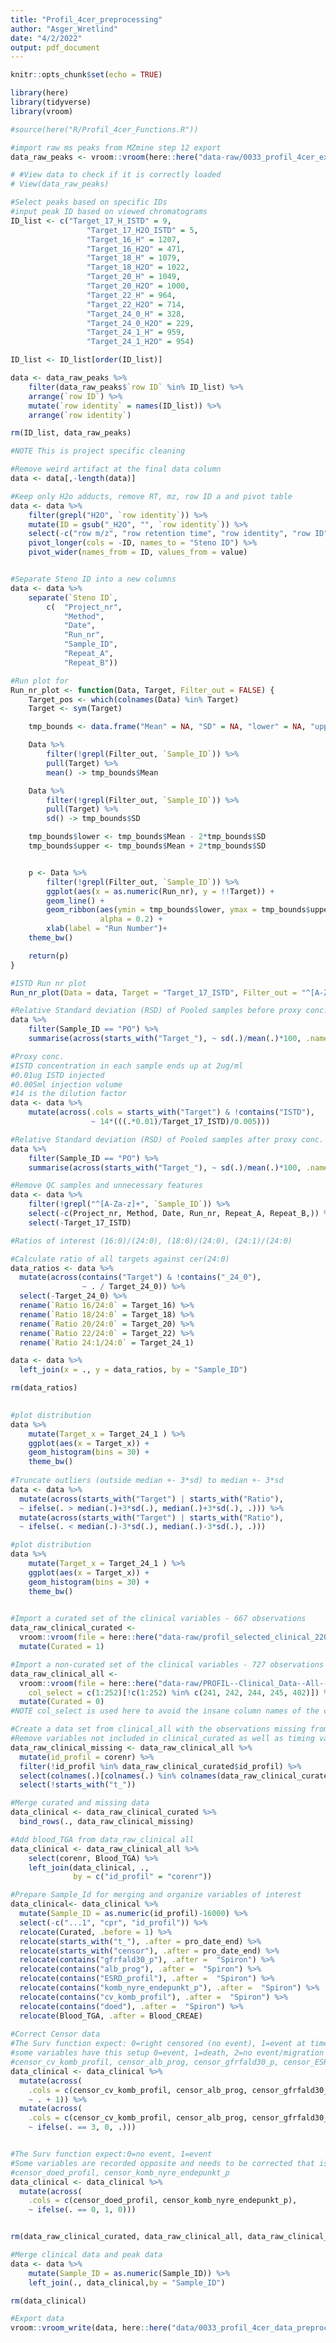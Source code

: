 ```yaml
---
title: "Profil_4cer_preprocessing"
author: "Asger_Wretlind"
date: "4/2/2022"
output: pdf_document
---
```


```r
knitr::opts_chunk$set(echo = TRUE)

library(here)
library(tidyverse)
library(vroom)

#source(here("R/Profil_4cer_Functions.R"))

```

```r
#import raw ms peaks from MZmine step 12 export
data_raw_peaks <- vroom::vroom(here::here("data-raw/0033_profil_4cer_export_040222.csv"))

# #View data to check if it is correctly loaded
# View(data_raw_peaks)
```

```r
#Select peaks based on specific IDs
#input peak ID based on viewed chromatograms
ID_list <- c("Target_17_H_ISTD" = 9,
                 "Target_17_H2O_ISTD" = 5,
                 "Target_16_H" = 1207,
                 "Target_16_H2O" = 471,
                 "Target_18_H" = 1079,
                 "Target_18_H2O" = 1022,
                 "Target_20_H" = 1049,
                 "Target_20_H2O" = 1000,
                 "Target_22_H" = 964,
                 "Target_22_H2O" = 714,
                 "Target_24_0_H" = 328,
                 "Target_24_0_H2O" = 229,
                 "Target_24_1_H" = 959,
                 "Target_24_1_H2O" = 954)

ID_list <- ID_list[order(ID_list)]

data <- data_raw_peaks %>%
    filter(data_raw_peaks$`row ID` %in% ID_list) %>%
    arrange(`row ID`) %>%
    mutate(`row identity` = names(ID_list)) %>%
    arrange(`row identity`)

rm(ID_list, data_raw_peaks)

```

```r
#NOTE This is project specific cleaning

#Remove weird artifact at the final data column
data <- data[,-length(data)]

#Keep only H2o adducts, remove RT, mz, row ID a and pivot table
data <- data %>%
    filter(grepl("H2O", `row identity`)) %>%
    mutate(ID = gsub("_H2O", "", `row identity`)) %>%
    select(-c("row m/z", "row retention time", "row identity", "row ID")) %>%
    pivot_longer(cols = -ID, names_to = "Steno ID") %>%
    pivot_wider(names_from = ID, values_from = value)


#Separate Steno ID into a new columns
data <- data %>%
    separate(`Steno ID`,
        c(  "Project_nr",
            "Method",
            "Date",
            "Run_nr",
            "Sample_ID",
            "Repeat_A",
            "Repeat_B"))

```

```r
#Run plot for
Run_nr_plot <- function(Data, Target, Filter_out = FALSE) {
    Target_pos <- which(colnames(Data) %in% Target)
    Target <- sym(Target)

    tmp_bounds <- data.frame("Mean" = NA, "SD" = NA, "lower" = NA, "upper" = NA)

    Data %>%
        filter(!grepl(Filter_out, `Sample_ID`)) %>%
        pull(Target) %>%
        mean() -> tmp_bounds$Mean

    Data %>%
        filter(!grepl(Filter_out, `Sample_ID`)) %>%
        pull(Target) %>%
        sd() -> tmp_bounds$SD

    tmp_bounds$lower <- tmp_bounds$Mean - 2*tmp_bounds$SD
    tmp_bounds$upper <- tmp_bounds$Mean + 2*tmp_bounds$SD


    p <- Data %>%
        filter(!grepl(Filter_out, `Sample_ID`)) %>%
        ggplot(aes(x = as.numeric(Run_nr), y = !!Target)) +
        geom_line() +
        geom_ribbon(aes(ymin = tmp_bounds$lower, ymax = tmp_bounds$upper),
                    alpha = 0.2) +
        xlab(label = "Run Number")+
    theme_bw()

    return(p)
}

#ISTD Run nr plot
Run_nr_plot(Data = data, Target = "Target_17_ISTD", Filter_out = "^[A-Za-z]+")

```

```r

#Relative Standard deviation (RSD) of Pooled samples before proxy conc. normalization
data %>% 
    filter(Sample_ID == "PO") %>% 
    summarise(across(starts_with("Target_"), ~ sd(.)/mean(.)*100, .names = "RSD_{.col}"))

#Proxy conc.
#ISTD concentration in each sample ends up at 2ug/ml
#0.01ug ISTD injected
#0.005ml injection volume
#14 is the dilution factor
data <- data %>% 
    mutate(across(.cols = starts_with("Target") & !contains("ISTD"),
                  ~ 14*(((.*0.01)/Target_17_ISTD)/0.005)))

#Relative Standard deviation (RSD) of Pooled samples after proxy conc. normalization
data %>% 
    filter(Sample_ID == "PO") %>% 
    summarise(across(starts_with("Target_"), ~ sd(.)/mean(.)*100, .names = "RSD_{.col}"))

```

```r
#Remove QC samples and unnecessary features  
data <- data %>% 
    filter(!grepl("^[A-Za-z]+", `Sample_ID`)) %>% 
    select(-c(Project_nr, Method, Date, Run_nr, Repeat_A, Repeat_B,)) %>%
    select(-Target_17_ISTD)

```

```r
#Ratios of interest (16:0)/(24:0), (18:0)/(24:0), (24:1)/(24:0)

#Calculate ratio of all targets against cer(24:0)
data_ratios <- data %>%
  mutate(across(contains("Target") & !contains("_24_0"),
                ~ . / Target_24_0)) %>%
  select(-Target_24_0) %>%
  rename(`Ratio 16/24:0` = Target_16) %>%
  rename(`Ratio 18/24:0` = Target_18) %>%
  rename(`Ratio 20/24:0` = Target_20) %>%
  rename(`Ratio 22/24:0` = Target_22) %>%
  rename(`Ratio 24:1/24:0` = Target_24_1)

data <- data %>% 
  left_join(x = ., y = data_ratios, by = "Sample_ID")

rm(data_ratios)
  
```

```r
#plot distribution
data %>%
    mutate(Target_x = Target_24_1 ) %>%
    ggplot(aes(x = Target_x)) +
    geom_histogram(bins = 30) +
    theme_bw()
  
#Truncate outliers (outside median +- 3*sd) to median +- 3*sd
data <- data %>%
  mutate(across(starts_with("Target") | starts_with("Ratio"),
  ~ ifelse(. > median(.)+3*sd(.), median(.)+3*sd(.), .))) %>%
  mutate(across(starts_with("Target") | starts_with("Ratio"),
  ~ ifelse(. < median(.)-3*sd(.), median(.)-3*sd(.), .)))

#plot distribution
data %>%
    mutate(Target_x = Target_24_1 ) %>%
    ggplot(aes(x = Target_x)) +
    geom_histogram(bins = 30) +
    theme_bw()
         
```

```r
#Import a curated set of the clinical variables - 667 observations
data_raw_clinical_curated <-
  vroom::vroom(file = here::here("data-raw/profil_selected_clinical_220322.csv")) %>% 
  mutate(Curated = 1)

#Import a non-curated set of the clinical variables - 727 observations
data_raw_clinical_all <-
  vroom::vroom(file = here::here("data-raw/PROFIL--Clinical_Data--All--201112.csv"),
    col_select = c(1:252)[!c(1:252) %in% c(241, 242, 244, 245, 402)]) %>%
  mutate(Curated = 0)
#NOTE col_select is used here to avoid the insane column names of the clinical data file, column nr. 241 contains "ø", 242 starts with an "@" and three columns 244, 245 and 402 contain "µ"

#Create a data set from clinical_all with the observations missing from clinical_curated.
#Remove variables not included in clinical_curated as well as timing variable which are wrong.
data_raw_clinical_missing <- data_raw_clinical_all %>%
  mutate(id_profil = corenr) %>%
  filter(!id_profil %in% data_raw_clinical_curated$id_profil) %>%
  select(colnames(.)[colnames(.) %in% colnames(data_raw_clinical_curated)]) %>% 
  select(!starts_with("t_"))

#Merge curated and missing data
data_clinical <- data_raw_clinical_curated %>%
  bind_rows(., data_raw_clinical_missing)

#Add blood_TGA from data_raw_clinical all
data_clinical <- data_raw_clinical_all %>% 
    select(corenr, Blood_TGA) %>% 
    left_join(data_clinical, .,
              by = c("id_profil" = "corenr"))

#Prepare Sample_Id for merging and organize variables of interest
data_clinical<- data_clinical %>% 
  mutate(Sample_ID = as.numeric(id_profil)-16000) %>% 
  select(-c("...1", "cpr", "id_profil")) %>% 
  relocate(Curated, .before = 1) %>% 
  relocate(starts_with("t_"), .after = pro_date_end) %>%
  relocate(starts_with("censor"), .after = pro_date_end) %>%
  relocate(contains("gfrfald30_p"), .after =  "Spiron") %>%
  relocate(contains("alb_prog"), .after =  "Spiron") %>%
  relocate(contains("ESRD_profil"), .after =  "Spiron") %>%
  relocate(contains("komb_nyre_endepunkt_p"), .after =  "Spiron") %>%
  relocate(contains("cv_komb_profil"), .after =  "Spiron") %>%
  relocate(contains("doed"), .after =  "Spiron") %>% 
  relocate(Blood_TGA, .after = Blood_CREAE)
  
#Correct Censor data
#The Surv function expect: 0=right censored (no event), 1=event at time, 2=left censored (death)
#some variables have this setup 0=event, 1=death, 2=no event/migration and needs correction
#censor_cv_komb_profil, censor_alb_prog, censor_gfrfald30_p, censor_ESRD_profil
data_clinical <- data_clinical %>%
  mutate(across(
    .cols = c(censor_cv_komb_profil, censor_alb_prog, censor_gfrfald30_p, censor_ESRD_profil),
    ~ . + 1)) %>%
  mutate(across(
    .cols = c(censor_cv_komb_profil, censor_alb_prog, censor_gfrfald30_p, censor_ESRD_profil),
    ~ ifelse(. == 3, 0, .)))


#The Surv function expect:0=no event, 1=event
#Some variables are recorded opposite and needs to be corrected that is:
#censor_doed_profil, censor_komb_nyre_endepunkt_p
data_clinical <- data_clinical %>%
  mutate(across(
    .cols = c(censor_doed_profil, censor_komb_nyre_endepunkt_p),
    ~ ifelse(. == 0, 1, 0)))


rm(data_raw_clinical_curated, data_raw_clinical_all, data_raw_clinical_missing)
```

```r
#Merge clinical data and peak data
data <- data %>%
    mutate(Sample_ID = as.numeric(Sample_ID)) %>%
    left_join(., data_clinical,by = "Sample_ID")

rm(data_clinical)
```

```r
#Export data
vroom::vroom_write(data, here::here("data/0033_profil_4cer_data_preprocessed.csv"))

```
